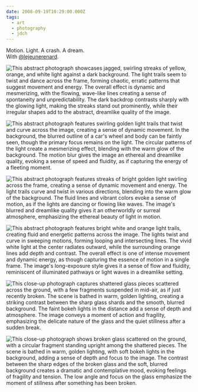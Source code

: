 ```yaml
---
date: 2008-09-19T10:29:00.000Z
tags:
  - art
  - photography
  - jdch
---
```

Motion. Light. A crash. A dream.<br/>
With [@lejeunerenard](https://twitter.com/lejeunerenard).

![This abstract photograph showcases jagged, swirling streaks of yellow, orange, and white light against a dark background. The light trails seem to twist and dance across the frame, forming chaotic, erratic patterns that suggest movement and energy. The overall effect is dynamic and mesmerizing, with the flowing, wave-like lines creating a sense of spontaneity and unpredictability. The dark backdrop contrasts sharply with the glowing light, making the streaks stand out prominently, while their irregular shapes add to the abstract, dreamlike quality of the image.](/assets/photos/20081005-JHARRELL-DREAM-36.jpg)

![This abstract photograph features swirling golden light trails that twist and curve across the image, creating a sense of dynamic movement. In the background, the blurred outline of a car's wheel and body can be faintly seen, though the primary focus remains on the light. The circular patterns of the light create a mesmerizing effect, blending with the warm glow of the background. The motion blur gives the image an ethereal and dreamlike quality, evoking a sense of speed and fluidity, as if capturing the energy of a fleeting moment.](/assets/photos/20080919-JHARRELL-DREAM-149.jpg)

![This abstract photograph features streaks of bright golden light swirling across the frame, creating a sense of dynamic movement and energy. The light trails curve and twist in various directions, blending into the warm glow of the background. The fluid lines and vibrant colors evoke a sense of motion, as if the lights are dancing or flowing like waves. The image's blurred and dreamlike quality gives it an otherworldly or surreal atmosphere, emphasizing the ethereal beauty of light in motion.](/assets/photos/20080919-JHARRELL-DREAM-153.jpg)

![This abstract photograph features bright white and orange light trails, creating fluid and energetic patterns across the image. The lights twist and curve in sweeping motions, forming looping and intersecting lines. The vivid white light at the center radiates outward, while the surrounding orange lines add depth and contrast. The overall effect is one of intense movement and dynamic energy, as though capturing the essence of motion in a single frame. The image's long-exposure style gives it a sense of flow and fluidity, reminiscent of illuminated pathways or light waves in a dreamlike setting.](/assets/photos/20081005-JHARRELL-DREAM-50.jpg)

![This close-up photograph captures shattered glass pieces scattered across the ground, with a few fragments suspended in mid-air, as if just recently broken. The scene is bathed in warm, golden lighting, creating a striking contrast between the sharp glass shards and the smooth, blurred background. The faint bokeh lights in the distance add a sense of depth and atmosphere. The image conveys a moment of action and fragility, emphasizing the delicate nature of the glass and the quiet stillness after a sudden break.](/assets/photos/20080919-JHARRELL-DREAM-45.jpg)

![This close-up photograph shows broken glass scattered on the ground, with a circular fragment standing upright among the shattered pieces. The scene is bathed in warm, golden lighting, with soft bokeh lights in the background, adding a sense of depth and focus to the image. The contrast between the sharp edges of the broken glass and the soft, blurred background creates a dramatic and contemplative mood, evoking feelings of fragility and tension. The low angle and focus on the glass emphasize the moment of stillness after something has been broken.](/assets/photos/20080919-JHARRELL-DREAM-30.jpg)